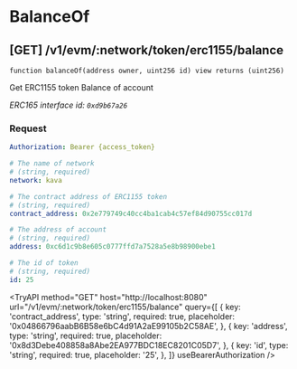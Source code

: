 
# BalanceOf

## **[GET]** /v1/evm/:network/token/erc1155/balance

`function balanceOf(address owner, uint256 id) view returns (uint256)`

Get ERC1155 token Balance of account

_ERC165 interface id: `0xd9b67a26`_

### Request

```yaml filename="Headers"
Authorization: Bearer {access_token}
```

```yaml filename="Parameters"
# The name of network
# (string, required)
network: kava
```

```yaml filename="Queries"
# The contract address of ERC1155 token
# (string, required)
contract_address: 0x2e779749c40cc4ba1cab4c57ef84d90755cc017d

# The address of account
# (string, required)
address: 0xc6d1c9b8e605c0777ffd7a7528a5e8b98900ebe1

# The id of token
# (string, required)
id: 25
```

<TryAPI
  method="GET"
  host="http://localhost:8080"
  url="/v1/evm/:network/token/erc1155/balance"
  query={[
    {
      key: 'contract_address',
      type: 'string',
      required: true,
      placeholder: '0x04866796aabB6B58e6bC4d91A2aE99105b2C58AE',
    },
    {
      key: 'address',
      type: 'string',
      required: true,
      placeholder: '0x8d3Debe408858a8Abe2EA977BDC18EC8201C05D7',
    },
    {
      key: 'id',
      type: 'string',
      required: true,
      placeholder: '25',
    },
  ]}
  useBearerAuthorization
/>
